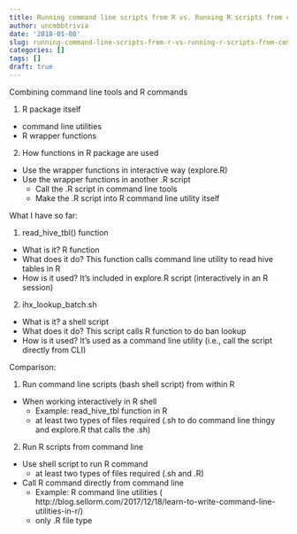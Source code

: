 ```yaml
---
title: Running command line scripts from R vs. Running R scripts from command line
author: uncmbbtrivia
date: '2018-01-08'
slug: running-command-line-scripts-from-r-vs-running-r-scripts-from-command-line
categories: []
tags: []
draft: true
---
```


Combining command line tools and R commands

1. R package itself
  - command line utilities
  - R wrapper functions
  
2. How functions in R package are used
  - Use the wrapper functions in interactive way (explore.R)
  - Use the wrapper functions in another .R script
    - Call the .R script in command line tools
    - Make the .R script into R command line utility itself



What I have so far:

1.  read_hive_tbl() function
- What is it? R function
- What does it do? This function calls command line utility to read hive tables in R
- How is it used? It's included in explore.R script (interactively in an R session)

2. ihx_lookup_batch.sh 
- What is it? a shell script
- What does it do? This script calls R function to do ban lookup
- How is it used? It's used as a command line utility (i.e., call the script directly from CLI)


Comparison:

1. Run command line scripts (bash shell script) from within R
- When working interactively in R shell 
    - Example: read_hive_tbl function in R
    - at least two types of files required (.sh to do command line thingy and explore.R that calls the .sh)

2. Run R scripts from command line
- Use shell script to run R command
    - at least two types of files required (.sh and .R)
- Call R command directly from command line 
    - Example: R command line utilities ( http://blog.sellorm.com/2017/12/18/learn-to-write-command-line-utilities-in-r/)
    - only .R file type